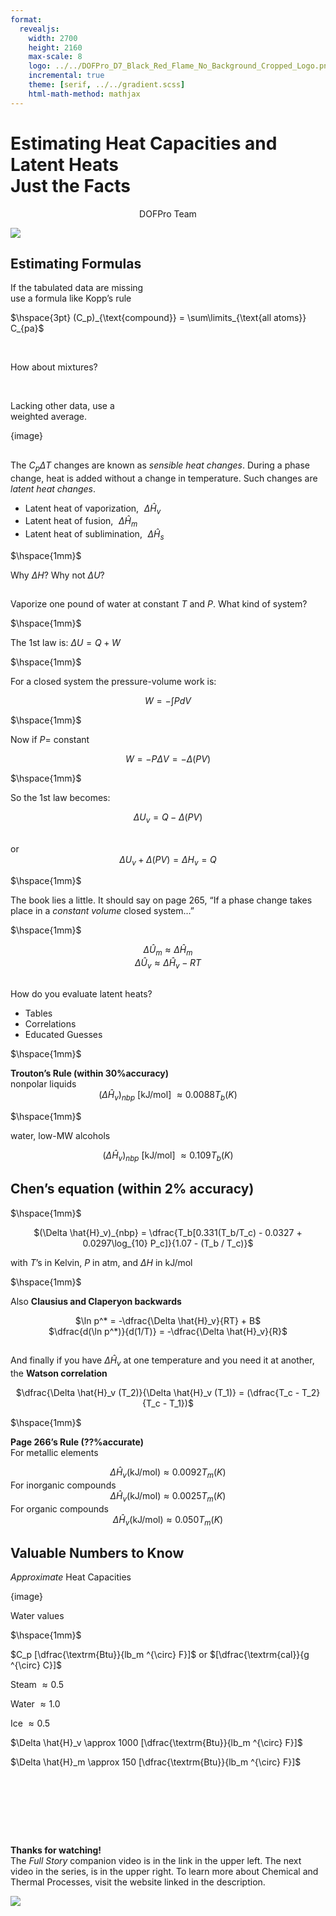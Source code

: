 ```yaml
---
format:
  revealjs:
    width: 2700
    height: 2160
    max-scale: 8
    logo: ../../DOFPro_D7_Black_Red_Flame_No_Background_Cropped_Logo.png
    incremental: true
    theme: [serif, ../../gradient.scss]
    html-math-method: mathjax
---
```


# Estimating Heat Capacities and Latent Heats </br>Just the Facts{.bigbold75}

::: {style="text-align: center;"}
DOFPro Team
:::

![](../../DOFPro_D7_Black_Red_Flame_No_Background_Cropped.png){.absolute left="22%" top="-65%"}

## Estimating Formulas

If the tabulated data are missing </br>
use a formula like Kopp's rule

$\hspace{3pt} (C_p)_{\text{compound}} = \sum\limits_{\text{all atoms}} C_{pa}$

$\hspace{1pt}$

How about mixtures?

$\hspace{1pt}$

Lacking other data, use a </br>
weighted average.

{image}

## 
 
The $C_p \Delta T$ changes are known as $\textit{sensible heat changes}$. During a
phase change, heat is added without a change in temperature.
Such changes are $\textit{latent heat changes}$.

 * Latent heat of vaporization, $\hspace{4pt} \Delta \hat{H}_v$
 * Latent heat of fusion, $\hspace{4pt} \Delta \hat{H}_m$
 * Latent heat of sublimination, $\hspace{4pt} \Delta \hat{H}_s$

$\hspace{1mm}$

Why $\Delta H$? Why not $\Delta U$?

## 

Vaporize one pound of water at constant $T$ and $P$. What kind of
system?

$\hspace{1mm}$

The $1$st law is: $\Delta U = Q + W$

$\hspace{1mm}$

For a closed system the pressure-volume work is:

<center> $W = -\int P dV$ </center>

$\hspace{1mm}$

Now if $P =$ constant

<center> $W = -P\Delta V = -\Delta (PV)$ </center>

$\hspace{1mm}$

So the $1$st law becomes:

<center> $\Delta U_v = Q - \Delta (PV)$ </center> 

##

or
<center> $\Delta U_v + \Delta (PV) = \Delta H_v = Q$ </center>

$\hspace{1mm}$

The book lies a little. It should say on page $265$, "If a phase change takes place in a $\textit{constant volume}$ closed system..."

$\hspace{1mm}$

<center> $\Delta \hat{U}_m \approx \Delta \hat{H}_m$ </center>

<center> $\Delta \hat{U}_v \approx \Delta \hat{H}_v - RT$ </center>

##

How do you evaluate latent heats?

 * Tables
 * Correlations
 * Educated Guesses

$\hspace{1mm}$

$\textbf{Trouton's Rule (within 30\% accuracy)}$ </br>
nonpolar liquids
<center> $(\Delta \hat{H}_v)_{nbp}$ [$\textrm{kJ/mol}$] $\approx 0.0088T_b (K)$ </center>

$\hspace{1mm}$

water, low-MW alcohols

<center> $(\Delta \hat{H}_v)_{nbp}$ [$\textrm{kJ/mol}$] $\approx 0.109T_b (K)$ </center>

## Chen's equation (within 2% accuracy)

$\hspace{1mm}$

<center> $(\Delta \hat{H}_v)_{nbp} = \dfrac{T_b[0.331(T_b/T_c) - 0.0327 + 0.0297\log_{10} P_c]}{1.07 - (T_b / T_c)}$ </center>

with $T$'s in Kelvin, $P$ in atm, and $\Delta H$ in $\textrm{kJ/mol}$

$\hspace{1mm}$

Also $\textbf{Clausius and Claperyon backwards}$

<center>$\ln p^* = -\dfrac{\Delta \hat{H}_v}{RT} + B$</center>

<center>$\dfrac{d(\ln p^*)}{d(1/T)} = -\dfrac{\Delta \hat{H}_v}{R}$</center>

##

And finally if you have $\Delta \hat{H}_v$ at one temperature and you need it at
another, the $\textbf{Watson correlation}$

<center> $\dfrac{\Delta \hat{H}_v (T_2)}{\Delta \hat{H}_v (T_1)} = (\dfrac{T_c - T_2}{T_c - T_1})$ </center>

$\hspace{1mm}$

$\textbf{Page 266's Rule (??\% accurate)}$ </br>
For metallic elements

<center>$\Delta \hat{H}_v (\textrm{kJ/mol}) \approx 0.0092 T_m (K)$</center>

For inorganic compounds
<center>$\Delta \hat{H}_v (\textrm{kJ/mol}) \approx 0.0025 T_m (K)$</center>

For organic compounds
<center>$\Delta \hat{H}_v (\textrm{kJ/mol}) \approx 0.050 T_m (K)$</center>


## Valuable Numbers to Know

$\textit{Approximate}$ Heat Capacities

{image}

Water values

$\hspace{1mm}$

$C_p [\dfrac{\textrm{Btu}}{lb_m ^{\circ} F}]$ or $[\dfrac{\textrm{cal}}{g ^{\circ} C}]$

Steam $\approx 0.5$

Water $\approx 1.0$

Ice $\approx 0.5$

$\Delta \hat{H}_v \approx 1000 [\dfrac{\textrm{Btu}}{lb_m ^{\circ} F}]$

$\Delta \hat{H}_m \approx 150 [\dfrac{\textrm{Btu}}{lb_m ^{\circ} F}]$


#

::: {.centered}
 </br></br></br></br></br>**Thanks for watching!** </br> The *Full Story* companion video is in the link in the upper left. The next video in the series, is in the upper right. To learn more about Chemical and Thermal Processes, visit the website linked in the description.
:::

![](../../DOFPro_D7_Black_Red_Flame_No_Background_Cropped.png){.absolute left="20%" top="100%"}